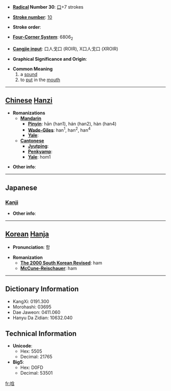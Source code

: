 * '''[[Wiktionary:Chinese radical index| Radical]] Number 30''': [[Wiktionary:Chinese radical index 口|口]]+7 strokes

* '''[[Wiktionary:Chinese total strokes index|Stroke number]]''': [[Wiktionary:Chinese total strokes index 10|10]]

* '''Stroke order''': 

* '''[[Wiktionary:Chinese four corner index|Four-Corner System]]''': 6806<sub>2</sub>

* '''[[Wiktionary:Chinese Cangjie index|Cangjie input]]''': 口人戈口 (ROIR), X口人戈口 (XROIR)

* '''Graphical Significance and Origin''': 

* '''Common Meaning'''
*#a [[sound]]
*# to [[put]] in the [[mouth]]


----

== [[Chinese]] [[Hanzi]] ==

* '''Romanizations'''
** '''[[Mandarin]]'''
*** '''[[Pinyin]]''': hān (han1), hán (han2), hàn (han4)
*** '''[[Wade-Giles]]''': han<sup>1</sup>, han<sup>2</sup>, han<sup>4</sup>
*** '''[[Yale]]''': 
** '''[[Cantonese]]'''
*** '''[[Jyutping]]''':
*** '''[[Penkyamp]]''': 
*** '''[[Yale]]''': hom1

* '''Other info''': 

----

==Japanese==
===[[Kanji]]===
{{kanji|on readings=[[かん]] (kan), [[こん]] (kon), [[ごん]] (gon)
|kun readings=[[ふくむ]] (fukumu), [[ふくませもの]] (fukumasemono)
}}

* '''Other info''':  

----

== [[Korean]] [[Hanja]] ==

* '''Pronunciation''': 함

* '''Romanization'''
** '''[[The 2000 South Korean Revised Romanization|The 2000 South Korean Revised]]''': ham
** '''[[McCune-Reischauer]]''': ham

----

== Dictionary Information ==

* KangXi: 0191.300
* Morohashi: 03695
* Dae Jaweon: 0411.060
* Hanyu Da Zidian: 10632.040

== Technical Information ==

* '''Unicode''':
** Hex: 5505
** Decimal: 21765
* '''Big5''':
** Hex: D0FD
** Decimal: 53501

[[fr:唅]]